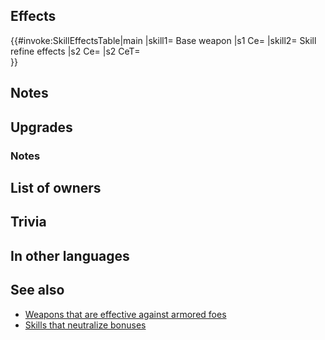 {{Weapon Infobox
|tagid=SID_貫きの槍2＋
|weaponType=Lance
|weaponName=Slaying Spear+
|altWeaponName=Slaying Spear Plus
|might=14
|range=1
|effectiveness=armored
|effect=Effective against armored foes.
|cost=300
|exclusive=0
|required=Slaying Spear
|userVersion1=Weapon
|userVersion2=Gleam
|statModifiers=0,14,0,0,0
|refinePaths=Skill1,Atk,Spd,Def,Res
|refineSP=350
|refineMedals=500
|refineStones=50
|effectSkill1=Neutralizes armored foes' bonuses (from skills like Fortify, Rally, etc.) during combat.
|iconSkill1=Dull Armor W.png
|tagidExtraSkill1=無
|properties=random_owner
}}
==Effects==
{{#invoke:SkillEffectsTable|main
|skill1={{SCi|weapon}} Base weapon
|s1 Ce={{Eft|Effectiveness|{{Mt|Armored}}}}
|skill2={{Si|Slaying Spear+|refine=Skill1}} Skill refine effects
|s2 Ce={{Eft|Neutralize Bonus}}
|s2 CeT={{Mt|Armored}}<br>{{Tgt|Foes}}
}}
==Notes==
{{Effective damage bonus|armored}}
==Upgrades==
{{Weapon Upgrade List}}
===Notes===
{{Bonus neutralization}}
==List of owners==
{{Skill Hero List}}
==Trivia==
{{Rsn|強化無効R重装|Dull Armor}}
==In other languages==
{{OtherLanguages
|japanese=貫きの槍　鍛＋
|german=Gnadenspeer+
|spanishEU=Pica ejecutora +
|spanishLA=Pica cruel +
|french=Pique meurtr. +
|italian=Asta falciante+
|chineseTW=貫穿之槍鍛＋
|portuguese=Pique cruel+
}}
==See also==
* [[Weapons that are effective against armored foes]]
* [[Skills that neutralize bonuses]]
{{Weapons Navbox}}